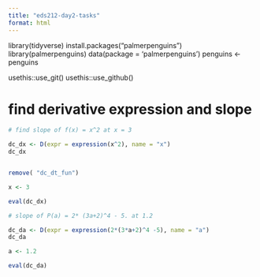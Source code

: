 ```yaml
---
title: "eds212-day2-tasks"
format: html
---
```


library(tidyverse)
install.packages("palmerpenguins")
library(palmerpenguins)
data(package = 'palmerpenguins')
penguins <- penguins

usethis::use_git()
usethis::use_github()

# find derivative expression and slope
```r
# find slope of f(x) = x^2 at x = 3

dc_dx <- D(expr = expression(x^2), name = "x")
dc_dx


remove( "dc_dt_fun")

x <- 3

eval(dc_dx)

```


```r
# slope of P(a) = 2* (3a+2)^4 - 5. at 1.2

dc_da <- D(expr = expression(2*(3*a+2)^4 -5), name = "a")
dc_da

a <- 1.2

eval(dc_da)
```

